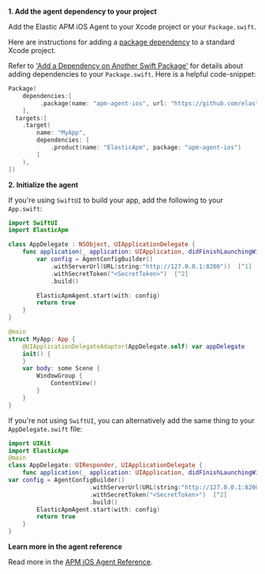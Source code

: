 
**1. Add the agent dependency to your project**

Add the Elastic APM iOS Agent to your Xcode project or your `Package.swift`.

Here are instructions for adding a [package dependency](https://developer.apple.com/documentation/swift_packages/adding_package_dependencies_to_your_app) to a standard Xcode project.

Refer to ['Add a Dependency on Another Swift Package'](https://developer.apple.com/documentation/xcode/creating_a_standalone_swift_package_with_xcode#3578941) for details about adding dependencies to your `Package.swift`.
Here is a helpful code-snippet:

```swift
Package(
    dependencies:[
         .package(name: "apm-agent-ios", url: "https://github.com/elastic/apm-agent-ios.git", from: "1.0.0"),
    ],
  targets:[
    .target(
        name: "MyApp",
        dependencies: [
            .product(name: "ElasticApm", package: "apm-agent-ios")
        ]
    ),
])
```

**2. Initialize the agent**

If you're using `SwiftUI` to build your app, add the following to your `App.swift`:

```swift
import SwiftUI
import ElasticApm

class AppDelegate : NSObject, UIApplicationDelegate {
    func application(_ application: UIApplication, didFinishLaunchingWithOptions launchOptions: [UIApplication.LaunchOptionsKey : Any]? = nil) -> Bool {
        var config = AgentConfigBuilder()
            .withServerUrl(URL(string:"http://127.0.0.1:8200"))  [^1]
            .withSecretToken("<SecretToken>")  [^2]
            .build()

        ElasticApmAgent.start(with: config)
        return true
    }
}

@main
struct MyApp: App {
    @UIApplicationDelegateAdaptor(AppDelegate.self) var appDelegate
    init() {
    }
    var body: some Scene {
        WindowGroup {
            ContentView()
        }
    }
}
```
[^1]: The APM integration host and port
[^2]: Secret token for APM integration connection

If you're not using `SwiftUI`, you can alternatively add the same thing to your `AppDelegate.swift` file:

```swift
import UIKit
import ElasticApm
@main
class AppDelegate: UIResponder, UIApplicationDelegate {
    func application(_ application: UIApplication, didFinishLaunchingWithOptions launchOptions: [UIApplication.LaunchOptionsKey: Any]?) -> Bool {
var config = AgentConfigBuilder()
                       .withServerUrl(URL(string:"http://127.0.0.1:8200"))  [^1]
                       .withSecretToken("<SecretToken>")  [^2]
                       .build()
        ElasticApmAgent.start(with: config)
        return true
    }
}
```
[^1]: The APM integration host and port
[^2]: Secret token for APM integration connection

**Learn more in the agent reference**

Read more in the [APM iOS Agent Reference](((apm-ios-ref))/intro.html).
